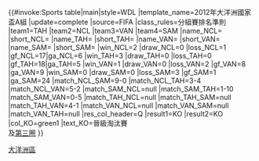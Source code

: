 {{#invoke:Sports table|main|style=WDL
|template_name=2012年大洋洲國家盃A組
|update=complete
|source=FIFA
|class_rules=分組賽排名準則
|team1=TAH |team2=NCL |team3=VAN |team4=SAM
|name_NCL={{fb|NCL}} |short_NCL={{flagdeco|NCL|merged}}
|name_TAH={{fb|TAH|name=大溪地}} |short_TAH={{flagdeco|TAH}}
|name_VAN={{fb|VAN}} |short_VAN={{flagdeco|VAN}}
|name_SAM={{fb|SAM}} |short_SAM={{flagdeco|SAM}}
|win_NCL=2 |draw_NCL=0 |loss_NCL=1 |gf_NCL=17|ga_NCL=6
|win_TAH=3 |draw_TAH=0 |loss_TAH=0 |gf_TAH=18|ga_TAH=5
|win_VAN=1 |draw_VAN=0 |loss_VAN=2 |gf_VAN=8 |ga_VAN=9
|win_SAM=0 |draw_SAM=0 |loss_SAM=3 |gf_SAM=1 |ga_SAM=24
|match_NCL_SAM=9-0
|match_NCL_TAH=3-4
|match_NCL_VAN=5-2
|match_SAM_NCL=null
|match_SAM_TAH=1-10
|match_SAM_VAN=0-5
|match_TAH_NCL=null
|match_TAH_SAM=null
|match_TAH_VAN=4-1
|match_VAN_NCL=null
|match_VAN_SAM=null
|match_VAN_TAH=null
|res_col_header=Q
|result1=KO |result2=KO
|col_KO=green1 |text_KO=晉級淘汰賽<br>及[[2014年國際足協世界盃外圍賽 – 大洋洲區第三圈|第三圈]]
}}<noinclude>
[[Category:2014年世界盃外圍賽‎|大洋洲區]]
</noinclude>